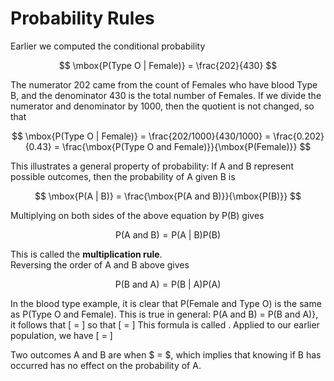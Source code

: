 # Probability Rules


Earlier we computed the conditional probability

$$
\mbox{P(Type O | Female)} = \frac{202}{430} 
$$

The numerator 202 came from the count of Females who have blood Type B, 
and the denominator 430 is the total number of Females.  If we divide the numerator and denominator by 1000, then the quotient is not changed, so that

$$
\mbox{P(Type O | Female)} = \frac{202/1000}{430/1000} 
= \frac{0.202}{0.43} = \frac{\mbox{P(Type O and Female)}}{\mbox{P(Female)}}
$$

This illustrates a general property of probability: If A and B 
represent possible outcomes, then the probability of A given B is

$$
\mbox{P(A | B)} = \frac{\mbox{P(A and B)}}{\mbox{P(B)}}
$$

Multiplying on both sides of the above equation by P(B) gives

$$
\mbox{P(A and B)} = \mbox{P(A | B)}\mbox{P(B)}  
$$

This is called the **multiplication rule**.  
Reversing the order of A and B above gives

$$
\mbox{P(B and A)} = \mbox{P(B | A)}\mbox{P(A)}  
$$

In the blood type example, it is clear that P(Female and Type O)
is the same as P(Type O and Female).  This is true in general:
P(A and B) = P(B and A)}, it follows that
\[
\mbox{Pr(A $|$ B)}\mbox{Pr(B)}  = \mbox{Pr(B $|$ A)}\mbox{Pr(A)} 
\]
so that 
\[
\mbox{Pr(A $|$ B)}  = \mbox{Pr(B $|$ A)}\frac{\mbox{Pr(A)}}{\mbox{Pr(B)}}
\]
This formula is called \textbf{Bayes Rule}.  Applied to our earlier population, we have
\[
\mbox{Pr(Type O $|$ Female)} = \mbox{Pr(Female $|$ Type O)}\frac{\mbox{Pr(Type O)}}{\mbox{Pr(Female)}}
\]



Two outcomes A and B are \textbf{independent} when
$\mbox{Pr(A $|$ B)} = \mbox{Pr(A)}$, which implies that knowing if B has
occurred has no effect on the
probability of A.

